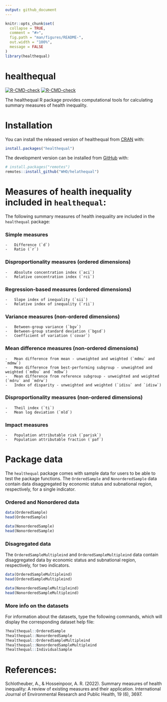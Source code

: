 ```yaml
---
output: github_document
---
```


<!-- README.md is generated from README.Rmd. Please edit that file -->

```r
knitr::opts_chunk$set(
  collapse = TRUE,
  comment = "#>",
  fig.path = "man/figures/README-",
  out.width = "100%",
  message = FALSE
)
library(healthequal)
```

# healthequal <a href='https://github.com/WHOequity/healthequal/'>

<!-- badges: start -->
  [![R-CMD-check](https://github.com/WHOequity/healthequal/actions/workflows/R-CMD-check.yaml/badge.svg)](https://github.com/WHOequity/healthequal/actions/workflows/R-CMD-check.yaml)
[![R-CMD-check](https://github.com/WHOequity/healthequal/actions/workflows/R-CMD-check.yaml/badge.svg)](https://github.com/WHOequity/healthequal/actions/workflows/R-CMD-check.yaml)
<!-- badges: end -->


The healthequal R package provides computational tools for calculating summary measures of health inequality.

# Installation

You can install the released version of healthequal from [CRAN](https://CRAN.R-project.org) with:

``` r
install.packages("healthequal")
```

The development version can be installed from [GitHub](https://github.com/) with:

``` r
# install.packages("remotes")
remotes::install_github("WHO/helathequal")
```

# Measures of health inequality included in `healthequal`:

The following summary measures of health inequality are included in the `healthequal` package:

###   Simple measures
    -   Difference (`d`)
    -   Ratio (`r`)
###   Disproportionality measures (ordered dimensions)
    -   Absolute concentration index (`aci`)
    -   Relative concentration index (`rci`)
###  Regression-based measures (ordered dimensions)
    -   Slope index of inequality (`sii`)
    -   Relative index of inequality (`rii`)
###   Variance measures (non-ordered dimensions)
    -   Between-group variance (`bgv`)
    -   Between-group standard deviation (`bgsd`)
    -   Coefficient of variation (`covar`)
###   Mean difference measures (non-ordered dimensions)
    -   Mean difference from mean - unweighted and weighted (`mdmu` and `mdmw`)
    -   Mean difference from best-performing subgroup - unweighted and weighted (`mdbu` and `mdbw`)
    -   Mean difference from reference subgroup - unweighted and weighted (`mdru` and `mdrw`)
    -   Index of disparity - unweighted and weighted (`idisu` and `idisw`)
###   Disproportionality measures (non-ordered dimensions)
    -   Theil index (`ti`)
    -   Mean log deviation (`mld`)
###  Impact measures
    -   Population attributable risk (`parisk`)
    -   Population attributable fraction (`paf`)
    
# Package data

The `healthequal` package comes with sample data for users to be able to test the package functions. The `OrderedSample` and `NonorderedSample` data contain data disaggregated by economic status and subnational region, respectively, for a single indicator.

### Ordered and Nonordered data
``` r
data(OrderedSample)
head(OrderedSample)
```

```r
data(NonorderedSample)
head(NonorderedSample)
```
### Disagregated data

The `OrderedSampleMultipleind` and `OrderedSampleMultipleind` data contain disaggregated data by economic status and subnational region, respectively, for two indicators.

```r
data(OrderedSampleMultipleind)
head(OrderedSampleMultipleind)
```

```r
data(NonorderedSampleMultipleind)
head(NonorderedSampleMultipleind)
```

### More info on the datasets

For information about the datasets, type the following commands, which will display the corresponding dataset help file:

```r
?healthequal::OrderedSample
?healthequal::NonorderedSample
?healthequal::OrderedSampleMultipleind
?healthequal::NonorderedSampleMultipleind
?healthequal::IndividualSample
```
    

# References:

Schlotheuber, A., & Hosseinpoor, A. R. (2022).
Summary measures of health inequality: A review of existing
measures and their application. International Journal of
Environmental Research and Public Health, 19 (6), 3697.
